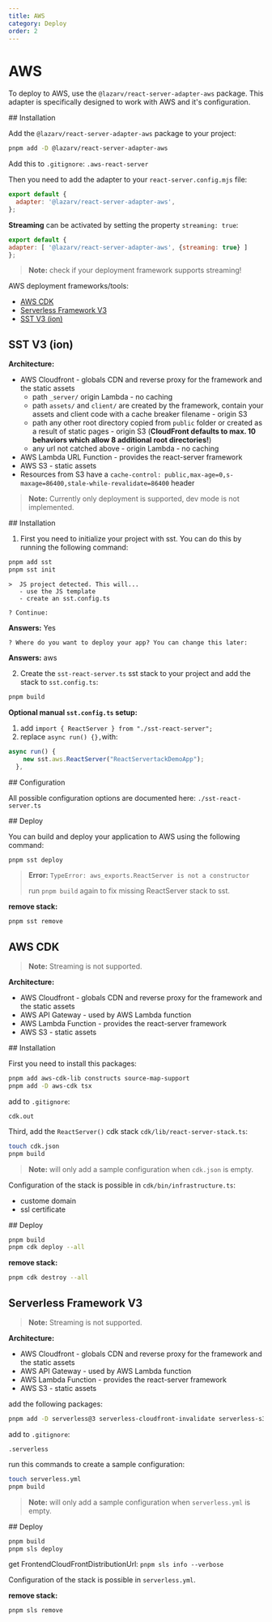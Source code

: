```yaml
---
title: AWS
category: Deploy
order: 2
---
```



# AWS

To deploy to AWS, use the `@lazarv/react-server-adapter-aws` package. This adapter is specifically designed to work with AWS and it's configuration.

<Link name="installation">
## Installation
</Link>

Add the `@lazarv/react-server-adapter-aws` package to your project:

```sh
pnpm add -D @lazarv/react-server-adapter-aws
```

Add this to `.gitignore`:
`.aws-react-server`

Then you need to add the adapter to your `react-server.config.mjs` file:

```mjs
export default {
  adapter: '@lazarv/react-server-adapter-aws',
};
```

**Streaming** can be activated by setting the property `streaming: true`:
```mjs
export default {
adapter: [ '@lazarv/react-server-adapter-aws', {streaming: true} ]
};
```
> **Note:** check if your deployment framework supports streaming!

AWS deployment frameworks/tools:
* [AWS CDK](#aws-cdk)
* [Serverless Framework V3](#serverless-framework-v3)
* [SST V3 (ion)](#sst-v3-ion)

## SST V3 (ion)

**Architecture:**
* AWS Cloudfront - globals CDN and reverse proxy for the framework and the static assets
  + path `_server/` origin Lambda - no caching
  + path `assets/` and `client/` are created by the framework, contain your assets and client code with a cache breaker filename - origin S3
  + path any other root directory copied from `public` folder or created as a result of static pages - origin S3 (__CloudFront defaults to max. 10 behaviors which allow 8 additional root directories!__)
  + any url not catched above - origin Lambda - no caching
* AWS Lambda URL Function - provides the react-server framework
* AWS S3 - static assets
* Resources from S3 have a `cache-control: public,max-age=0,s-maxage=86400,stale-while-revalidate=86400` header

> **Note:** Currently only deployment is supported, dev mode is not implemented.

<Link name="installation-sst">
## Installation
</Link>

1. First you need to initialize your project with sst. You can do this by running the following command:

```sh
pnpm add sst
pnpm sst init
```

```
>  JS project detected. This will...
   - use the JS template
   - create an sst.config.ts

? Continue:
```
**Answers:** Yes

```
? Where do you want to deploy your app? You can change this later: 
```

**Answers:** aws

2. Create the `sst-react-server.ts` sst stack to your project and add the stack to `sst.config.ts`:

```sh
pnpm build
```

**Optional manual `sst.config.ts` setup:**

1. add `import { ReactServer } from "./sst-react-server";`
2. replace `async run() {},`with:
```mjs
async run() {
    new sst.aws.ReactServer("ReactServertackDemoApp");
  },
```

<Link name="configuration-sst">
## Configuration
</Link>

All possible configuration options are documented here:
`./sst-react-server.ts`

<Link name="deploy-sst">
## Deploy
</Link>

You can build and deploy your application to AWS using the following command:

```sh
pnpm sst deploy
```

>  **Error:**
> `TypeError: aws_exports.ReactServer is not a constructor`
> 
> run `pnpm build` again to fix missing ReactServer stack to sst.

**remove stack:**
```sh
pnpm sst remove
```

## AWS CDK

> **Note:** Streaming is not supported.

**Architecture:**
* AWS Cloudfront - globals CDN and reverse proxy for the framework and the static assets
* AWS API Gateway - used by AWS Lambda function
* AWS Lambda Function - provides the react-server framework
* AWS S3 - static assets

<Link name="installation-cdk">
## Installation
</Link>

First you need to install this packages:

```sh
pnpm add aws-cdk-lib constructs source-map-support
pnpm add -D aws-cdk tsx
```

add to `.gitignore`: 

```.gitignore
cdk.out
```

Third, add the `ReactServer()` cdk stack `cdk/lib/react-server-stack.ts`:

```sh
touch cdk.json
pnpm build
```
> **Note:** will only add a sample configuration when `cdk.json` is empty.

Configuration of the stack is possible in `cdk/bin/infrastructure.ts`:
* custome domain
* ssl certificate

<Link name="deploy-cdk">
## Deploy
</Link>

```sh
pnpm build
pnpm cdk deploy --all
```

**remove stack:**
```sh
pnpm cdk destroy --all
```

## Serverless Framework V3

> **Note:** Streaming is not supported.

**Architecture:**
* AWS Cloudfront - globals CDN and reverse proxy for the framework and the static assets
* AWS API Gateway - used by AWS Lambda function
* AWS Lambda Function - provides the react-server framework
* AWS S3 - static assets

add the following packages:
```sh
pnpm add -D serverless@3 serverless-cloudfront-invalidate serverless-s3-sync
```

add to `.gitignore`:

```.gitignore
.serverless
```

run this commands to create a sample configuration:

```sh
touch serverless.yml
pnpm build
```

> **Note:** will only add a sample configuration when `serverless.yml` is empty.

<Link name="deploy-sls">
## Deploy
</Link>

```sh
pnpm build
pnpm sls deploy
```

get FrontendCloudFrontDistributionUrl:
`pnpm sls info --verbose`

Configuration of the stack is possible in `serverless.yml`.

**remove stack:**
```sh
pnpm sls remove
```